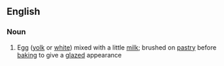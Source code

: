 ==English==

===Noun===
{{en-noun|sg=[[egg]] [[wash]]|-}}

# {{food}} Egg ([[yolk]] or [[white]]) mixed with a little [[milk]]; brushed on [[pastry]] before [[baking]] to give a [[glazed]] appearance